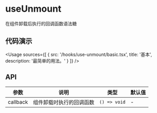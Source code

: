 
# useUnmount

在组件卸载后执行的回调函数语法糖

## 代码演示

<Usage
  sources={[
    {
      src: '/hooks/use-unmount/basic.tsx',
      title: '基本',
      description: '最简单的用法。'
    }
  ]}
/>

## API

| 参数     | 说明                     | 类型         | 默认值 |
| -------- | ------------------------ | ------------ | ------ |
| callback | 组件卸载时执行的回调函数 | `() => void` | -      |
